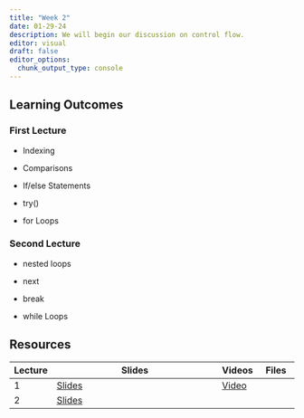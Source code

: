 ```yaml
---
title: "Week 2"
date: 01-29-24
description: We will begin our discussion on control flow.
editor: visual
draft: false
editor_options: 
  chunk_output_type: console
---
```


## Learning Outcomes

### First Lecture

-   Indexing

-   Comparisons

-   If/else Statements

-   try()

-   for Loops

### Second Lecture

-   nested loops

-   next

-   break

-   while Loops

## Resources

| Lecture | Slides                                                         | Videos                                | Files |
|----------|------------------------------------------|----------|----------|
| 1       | [Slides](https://m408.inqs.info/lectures/2a.html#/title-slide) | [Video](https://youtu.be/bpTlJquO91U) |       |
| 2       | [Slides](https://m408.inqs.info/lectures/2b.html#/title-slide) |                                       |       |
